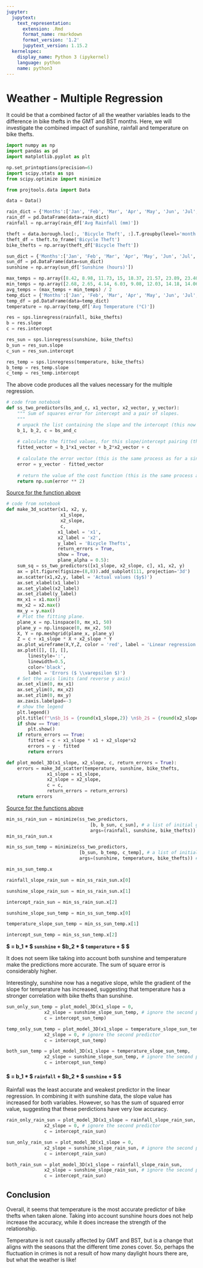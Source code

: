 ```yaml
---
jupyter:
  jupytext:
    text_representation:
      extension: .Rmd
      format_name: rmarkdown
      format_version: '1.2'
      jupytext_version: 1.15.2
  kernelspec:
    display_name: Python 3 (ipykernel)
    language: python
    name: python3
---
```


# Weather - Multiple Regression
It could be that a combined factor of all the weather variables leads to the difference in bike thefts in the GMT and BST months. Here, we will investigate the combined impact of sunshine, rainfall and temperature on bike thefts.

```python
import numpy as np
import pandas as pd
import matplotlib.pyplot as plt

np.set_printoptions(precision=6)
import scipy.stats as sps
from scipy.optimize import minimize

from projtools.data import Data

data = Data()
```

```python
rain_dict = {'Months':['Jan', 'Feb', 'Mar', 'Apr', 'May', 'Jun', 'Jul', 'Aug', 'Sep', 'Oct', 'Nov', 'Dec'], 'Avg Rainfall (mm)':[58.83, 44.96, 38.78, 42.31, 45.91, 47.25, 45.80, 52.78, 49.61, 65.07, 66.63, 57.05]}
rain_df = pd.DataFrame(data=rain_dict)
rainfall = np.array(rain_df['Avg Rainfall (mm)'])
```

```python
theft = data.borough.loc[:, 'Bicycle Theft', :].T.groupby(level='month').sum().T.sum()
theft_df = theft.to_frame('Bicycle Theft')
bike_thefts = np.array(theft_df['Bicycle Theft'])
```

```python
sun_dict = {'Months':['Jan', 'Feb', 'Mar', 'Apr', 'May', 'Jun', 'Jul', 'Aug', 'Sep', 'Oct', 'Nov', 'Dec'], 'Sunshine (hours)':[61.09, 78.81, 124.45, 176.67, 207.49, 208.39, 217.81, 202.12, 157.11, 115.17, 70.74, 54.96]}
sun_df = pd.DataFrame(data=sun_dict)
sunshine = np.array(sun_df['Sunshine (hours)'])
```

```python
max_temps = np.array([8.42, 8.98, 11.73, 15, 18.37, 21.57, 23.89, 23.40, 20.22, 15.81, 11.47, 8.79])
min_temps = np.array([2.68, 2.65, 4.14, 6.03, 9.08, 12.03, 14.18, 14.06, 11.62, 8.78, 5.26, 3.08])
avg_temps = (max_temps + min_temps) / 2
temp_dict = {'Months':['Jan', 'Feb', 'Mar', 'Apr', 'May', 'Jun', 'Jul', 'Aug', 'Sep', 'Oct', 'Nov', 'Dec'], 'Avg Temperature (°C)': avg_temps}
temp_df = pd.DataFrame(data=temp_dict)
temperature = np.array(temp_df['Avg Temperature (°C)'])
```

```python
res = sps.linregress(rainfall, bike_thefts)
b = res.slope
c = res.intercept
```

```python
res_sun = sps.linregress(sunshine, bike_thefts)
b_sun = res_sun.slope
c_sun = res_sun.intercept
```

```python
res_temp = sps.linregress(temperature, bike_thefts)
b_temp = res_temp.slope
c_temp = res_temp.intercept
```

The above code produces all the values necessary for the multiple regression.

```python
# code from notebook
def ss_two_predictors(bs_and_c, x1_vector, x2_vector, y_vector):
    """ Sum of squares error for intercept and a pair of slopes.
    """
    # unpack the list containing the slope and the intercept (this now has an extra slope!)
    b_1, b_2, c = bs_and_c 
    
    # calculate the fitted values, for this slope/intercept pairing (this now has an extra slope and extra vector!)
    fitted_vector = b_1*x1_vector + b_2*x2_vector + c 
    
    # calculate the error vector (this is the same process as for a single predictor)
    error = y_vector - fitted_vector
    
    # return the value of the cost function (this is the same process as for a single predictor)
    return np.sum(error ** 2)
```

[Source for the function above](https://nbviewer.org/github/matthew-brett/dsip-ipynb/blob/main/lin_regression_multiple_predictors.ipynb)

```python
# code from notebook
def make_3d_scatter(x1, x2, y,
                    x1_slope,
                    x2_slope,
                    c, 
                   x1_label = 'x1',
                   x2_label = 'x2',
                   y_label = 'Bicycle Thefts',
                   return_errors = True,
                   show = True,
                   plane_alpha = 0.5):
    sum_sq = ss_two_predictors([x1_slope, x2_slope, c], x1, x2, y)
    ax = plt.figure(figsize=(8,8)).add_subplot(111, projection='3d')
    ax.scatter(x1,x2,y, label = 'Actual values ($y$)')
    ax.set_xlabel(x1_label)
    ax.set_ylabel(x2_label)
    ax.set_zlabel(y_label)
    mx_x1 = x1.max()
    mx_x2 = x2.max()
    mx_y = y.max()
    # Plot the fitting plane.
    plane_x = np.linspace(0, mx_x1, 50)
    plane_y = np.linspace(0, mx_x2, 50)
    X, Y = np.meshgrid(plane_x, plane_y)
    Z = c + x1_slope * X + x2_slope * Y
    ax.plot_wireframe(X,Y,Z, color = 'red', label = 'Linear regression plane', alpha = plane_alpha)
    ax.plot([], [], [],
        linestyle=':',
        linewidth=0.5,
        color='black',
        label = 'Errors ($ \\varepsilon $)')
    # Set the axis limits (and reverse y axis)
    ax.set_xlim(0, mx_x1)
    ax.set_ylim(0, mx_x2)
    ax.set_zlim(0, mx_y)
    ax.zaxis.labelpad=-3
    # show the legend
    plt.legend()
    plt.title(f"\n$b_1$ = {round(x1_slope,2)} \n$b_2$ = {round(x2_slope,2)} \n$c$ = {round(c,2)} \n Sum of Squared Error = {round(sum_sq, 2)}")
    if show == True:
        plt.show()
    if return_errors == True:
        fitted = c + x1_slope * x1 + x2_slope*x2
        errors = y - fitted
        return errors 

def plot_model_3D(x1_slope, x2_slope, c, return_errors = True):
    errors = make_3d_scatter(temperature, sunshine, bike_thefts,
               x1_slope = x1_slope, 
               x2_slope = x2_slope,
               c = c,
               return_errors = return_errors)
    return errors
```

[Source for the functions above](https://nbviewer.org/github/matthew-brett/dsip-ipynb/blob/main/lin_regression_multiple_predictors.ipynb)

```python
min_ss_rain_sun = minimize(ss_two_predictors,
                               [b, b_sun, c_sun], # a list of initial guesses for the parameters
                               args=(rainfall, sunshine, bike_thefts))
min_ss_rain_sun.x
```

```python
min_ss_sun_temp = minimize(ss_two_predictors,
                           [b_sun, b_temp, c_temp], # a list of initial guesses for the parameters
                           args=(sunshine, temperature, bike_thefts)) # other arguments to give to the `minimize` function

min_ss_sun_temp.x
```

```python
rainfall_slope_rain_sun = min_ss_rain_sun.x[0]

sunshine_slope_rain_sun = min_ss_rain_sun.x[1]

intercept_rain_sun = min_ss_rain_sun.x[2]
```

```python
sunshine_slope_sun_temp = min_ss_sun_temp.x[0]

temperature_slope_sun_temp = min_ss_sun_temp.x[1]

intercept_sun_temp = min_ss_sun_temp.x[2]
```

__$\vec{\hat{y}} = b_1 * $ `sunshine` + $b_2 * $ `temperature` +   $\text{c} $__

It does not seem like taking into account both sunshine and temperature make the predictions more accurate. The sum of square error is considerably higher.

Interestingly, sunshine now has a negative slope, while the gradient of the slope for temperature has increased, suggesting that temperature has a stronger correlation with bike thefts than sunshine.

```python
sun_only_sun_temp = plot_model_3D(x1_slope = 0, 
              x2_slope = sunshine_slope_sun_temp, # ignore the second predictor
              c = intercept_sun_temp)
```

```python
temp_only_sum_temp = plot_model_3D(x1_slope = temperature_slope_sun_temp, 
              x2_slope = 0, # ignore the second predictor
              c = intercept_sun_temp)
```

```python
both_sun_temp = plot_model_3D(x1_slope = temperature_slope_sun_temp, 
              x2_slope = sunshine_slope_sun_temp, # ignore the second predictor
              c = intercept_sun_temp)
```

#### $\vec{\hat{y}} = b_1 * $ `rainfall` + $b_2 * $ `sunshine` +   $\text{c} $

Rainfall was the least accurate and weakest predictor in the linear regression. In combining it with sunshine data, the slope value has increased for both variables. However, so has the sum of squared error value, suggesting that these perdictions have very low accuracy.

```python
rain_only_rain_sun = plot_model_3D(x1_slope = rainfall_slope_rain_sun, 
              x2_slope = 0, # ignore the second predictor
              c = intercept_rain_sun)
```

```python
sun_only_rain_sun = plot_model_3D(x1_slope = 0, 
              x2_slope = sunshine_slope_rain_sun, # ignore the second predictor
              c = intercept_rain_sun)
```

```python
both_rain_sun = plot_model_3D(x1_slope = rainfall_slope_rain_sun, 
              x2_slope = sunshine_slope_rain_sun, # ignore the second predictor
              c = intercept_rain_sun)
```

## Conclusion
Overall, it seems that temperature is the most accurate predictor of bike thefts when taken alone. Taking into account sunshine hours does not help increase the accuracy, while it does increase the strength of the relationship.

Temperature is not causally affected by GMT and BST, but is a change that aligns with the seasons that the different time zones cover. So, perhaps the fluctuation in crimes is not a result of how many daylight hours there are, but what the weather is like!
